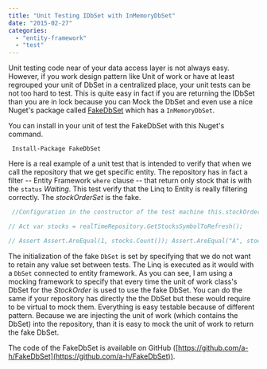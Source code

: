 ```yaml
---
title: "Unit Testing IDbSet with InMemoryDbSet"
date: "2015-02-27"
categories: 
  - "entity-framework"
  - "test"
---
```


Unit testing code near of your data access layer is not always easy. However, if you work design pattern like Unit of work or have at least regrouped your unit of DbSet in a centralized place, your unit tests can be not too hard to test. This is quite easy in fact if you are returning the IDbSet than you are in lock because you can Mock the DbSet and even use a nice Nuget's package called [FakeDbSet](https://www.nuget.org/packages/FakeDbSet) which has a `InMemoryDbSet`.

You can install in your unit of test the FakeDbSet with this Nuget's command. 

``` 
 Install-Package FakeDbSet 
``` 

Here is a real example of a unit test that is intended to verify that when we call the repository that we get specific entity. The repository has in fact a filter -- Entity Framework `where` clause -- that return only stock that is with the `status` _Waiting_. This test verify that the Linq to Entity is really filtering correctly. The _stockOrderSet_ is the fake.


```csharp
 //Configuration in the constructor of the test machine this.stockOrderSet = new InMemoryDbSet<StockOrder>(true); this.UnitOfWork.Setup(d => d.Set<StockOrder>()).Returns(stockOrderSet); this.realTimeRepository = new RealTimeValuesRepository(base.UnitOfWork.Object); //... [TestMethod] public void GivenStocksSymbolToRefresh_WhenOrderActiveWithStockExpired_ThenGetOneToRefresh() { // Arrange this.stockOrderSet.Add(new StockOrder(){StockSymbol = "A", OrderStatus = OrderStatusType.Waiting}); this.stockOrderSet.Add(new StockOrder(){StockSymbol = "B", OrderStatus = OrderStatusType.Executed});

// Act var stocks = realTimeRepository.GetStocksSymbolToRefresh();

// Assert Assert.AreEqual(1, stocks.Count()); Assert.AreEqual("A", stocks.First()); } 
```

The initialization of the fake `DbSet` is set by specifying that we do not want to retain any value set between tests. The Linq is executed as it would with a `DbSet` connected to entity framework. As you can see, I am using a mocking framework to specify that every time the unit of work class's DbSet for the _StockOrder_ is used to use the fake DbSet. You can do the same if your repository has directly the the DbSet but these would require to be virtual to mock them. Everything is easy testable because of different pattern. Because we are injecting the unit of work (which contains the DbSet) into the repository, than it is easy to mock the unit of work to return the fake DbSet.

The code of the FakeDbSet is available on GitHub ([https://github.com/a-h/FakeDbSet](https://github.com/a-h/FakeDbSet)).
